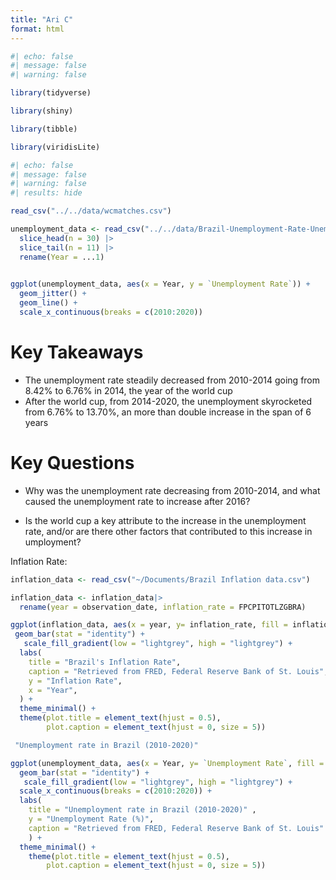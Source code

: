 ```yaml
---
title: "Ari C"
format: html
---
```


```r
#| echo: false
#| message: false
#| warning: false

library(tidyverse)

library(shiny)

library(tibble)

library(viridisLite)

```

```r
#| echo: false
#| message: false
#| warning: false
#| results: hide

read_csv("../../data/wcmatches.csv")
```


```r
unemployment_data <- read_csv("../../data/Brazil-Unemployment-Rate-Unemployment-Rate-2025-04-16-11-18.csv") |>
  slice_head(n = 30) |>
  slice_tail(n = 11) |>
  rename(Year = ...1)
 
```

```r
ggplot(unemployment_data, aes(x = Year, y = `Unemployment Rate`)) +
  geom_jitter() +
  geom_line() +
  scale_x_continuous(breaks = c(2010:2020)) 
```
# Key Takeaways

- The unemployment rate steadily decreased from 2010-2014 going from 8.42% to 6.76% in 2014, the year of the world cup
- After the world cup, from 2014-2020, the unemployment skyrocketed from 6.76% to 13.70%, an more than double increase in the span of 6 years

# Key Questions

- Why was the unemployment rate decreasing from 2010-2014, and what caused the unemployment rate to increase after 2016?

- Is the world cup a key attribute to the increase in the unemployment rate, and/or are there other factors that contributed to this increase in umployment?



Inflation Rate:

```r
inflation_data <- read_csv("~/Documents/Brazil Inflation data.csv")
```

```r
inflation_data <- inflation_data|>
  rename(year = observation_date, inflation_rate = FPCPITOTLZGBRA)
```


```r
ggplot(inflation_data, aes(x = year, y= inflation_rate, fill = inflation_rate)) +
 geom_bar(stat = "identity") +
   scale_fill_gradient(low = "lightgrey", high = "lightgrey") +
  labs(
    title = "Brazil's Inflation Rate",
    caption = "Retrieved from FRED, Federal Reserve Bank of St. Louis",
    y = "Inflation Rate",
    x = "Year",
  ) +
  theme_minimal() +
  theme(plot.title = element_text(hjust = 0.5),
        plot.caption = element_text(hjust = 0, size = 5))
```
```r
 "Unemployment rate in Brazil (2010-2020)"

ggplot(unemployment_data, aes(x = Year, y= `Unemployment Rate`, fill = `Unemployment Rate`)) +
  geom_bar(stat = "identity") +
   scale_fill_gradient(low = "lightgrey", high = "lightgrey") +
  scale_x_continuous(breaks = c(2010:2020)) +
  labs(
    title = "Unemployment rate in Brazil (2010-2020)" ,
    y = "Unemployment Rate (%)",
    caption = "Retrieved from FRED, Federal Reserve Bank of St. Louis"
    ) +
  theme_minimal() +
    theme(plot.title = element_text(hjust = 0.5),
        plot.caption = element_text(hjust = 0, size = 5))
```

